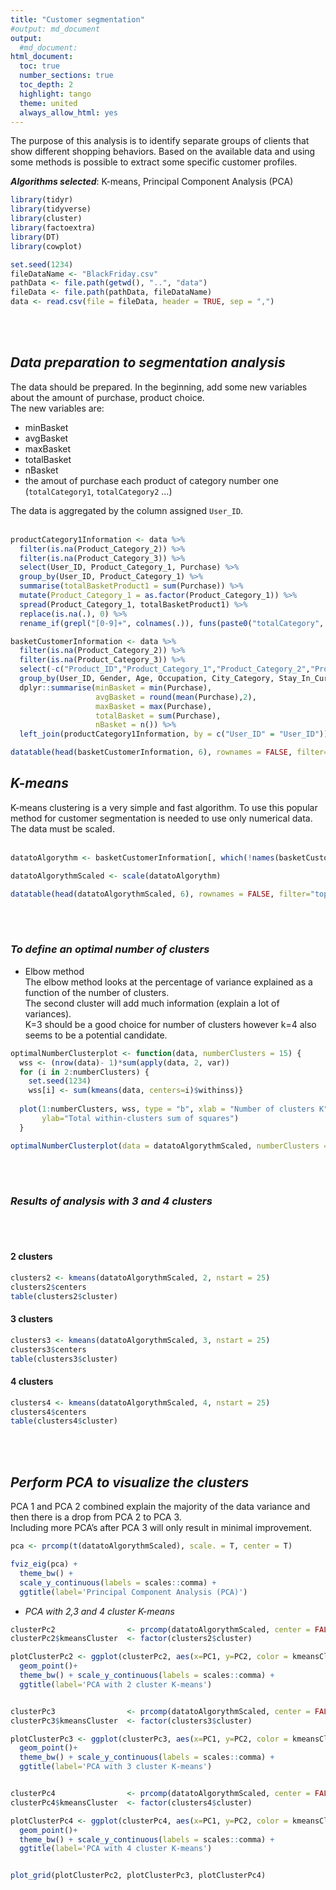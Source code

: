 ```yaml
---
title: "Customer segmentation"
#output: md_document
output:
  #md_document:
html_document:
  toc: true
  number_sections: true
  toc_depth: 2
  highlight: tango
  theme: united
  always_allow_html: yes
---
```

The purpose of this analysis is to identify separate groups of clients that show different shopping behaviors. Based on the available data and using some methods is possible to extract some specific customer profiles.   

<strong><em>Algorithms selected</em></strong>: K-means, Principal Component Analysis (PCA)   


```r
library(tidyr)
library(tidyverse)  
library(cluster)    
library(factoextra)
library(DT)
library(cowplot)

set.seed(1234)
fileDataName <- "BlackFriday.csv"
pathData <- file.path(getwd(), "..", "data")
fileData <- file.path(pathData, fileDataName)
data <- read.csv(file = fileData, header = TRUE, sep = ",")
```
<br>
<br>

## <em>Data preparation to segmentation analysis</em>

The data should be prepared. In the beginning, add some new variables about the amount of purchase, product choice.<br>
The new variables are:

 - minBasket   
 - avgBasket   
 - maxBasket   
 - totalBasket   
 - nBasket   
 - the amout of purchase each product of category number one (`totalCategory1`, `totalCategory2` ...) 

The data is aggregated by the column assigned `User_ID`.
<br>
<br>

```r
productCategory1Information <- data %>%
  filter(is.na(Product_Category_2)) %>%
  filter(is.na(Product_Category_3)) %>%
  select(User_ID, Product_Category_1, Purchase) %>%
  group_by(User_ID, Product_Category_1) %>%
  summarise(totalBasketProduct1 = sum(Purchase)) %>%
  mutate(Product_Category_1 = as.factor(Product_Category_1)) %>%
  spread(Product_Category_1, totalBasketProduct1) %>%
  replace(is.na(.), 0) %>%
  rename_if(grepl("[0-9]+", colnames(.)), funs(paste0("totalCategory", .)))

basketCustomerInformation <- data %>%
  filter(is.na(Product_Category_2)) %>%
  filter(is.na(Product_Category_3)) %>%
  select(-c("Product_ID","Product_Category_1","Product_Category_2","Product_Category_3")) %>%
  group_by(User_ID, Gender, Age, Occupation, City_Category, Stay_In_Current_City_Years, Marital_Status) %>%
  dplyr::summarise(minBasket = min(Purchase),
                   avgBasket = round(mean(Purchase),2),
                   maxBasket = max(Purchase),
                   totalBasket = sum(Purchase),
                   nBasket = n()) %>%
  left_join(productCategory1Information, by = c("User_ID" = "User_ID")) 

datatable(head(basketCustomerInformation, 6), rownames = FALSE, filter="top", options = list(pageLength = 6, scrollX=T) )
```


## <em>K-means</em>

K-means clustering is a very simple and fast algorithm. To use this popular method for customer segmentation is needed to use only numerical data. The data must be scaled.
<br>
<br>

```r
datatoAlgorythm <- basketCustomerInformation[, which(!names(basketCustomerInformation) %in%  c("User_ID" ,"Gender", "Age", "Occupation", "City_Category","User_ID", "Stay_In_Current_City_Years", "Marital_Status"))]

datatoAlgorythmScaled <- scale(datatoAlgorythm)

datatable(head(datatoAlgorythmScaled, 6), rownames = FALSE, filter="top", options = list(pageLength = 6, scrollX=T) )
```

<br>
<br>

### <em>To define an optimal number of clusters</em>

 - Elbow method   
The elbow method looks at the percentage of variance explained as a function of the number of clusters. <br>
The second cluster will add much information (explain a lot of variances).<br>
K=3 should be a good choice for number of clusters however k=4 also seems to be a potential candidate. 
 

```r

optimalNumberClusterplot <- function(data, numberClusters = 15) {
  wss <- (nrow(data)- 1)*sum(apply(data, 2, var))
  for (i in 2:numberClusters) {
    set.seed(1234)
    wss[i] <- sum(kmeans(data, centers=i)$withinss)}
  
  plot(1:numberClusters, wss, type = "b", xlab = "Number of clusters K",
       ylab="Total within-clusters sum of squares")
  }

optimalNumberClusterplot(data = datatoAlgorythmScaled, numberClusters = 15)

```
<br>
<br>

### <em>Results of analysis with 3 and 4 clusters</em> {.tabset .tabset-fade }
<br>
<br>

#### 2 clusters

```r
clusters2 <- kmeans(datatoAlgorythmScaled, 2, nstart = 25)
clusters2$centers
table(clusters2$cluster)

```

#### 3 clusters

```r
clusters3 <- kmeans(datatoAlgorythmScaled, 3, nstart = 25)
clusters3$centers
table(clusters3$cluster)

```

#### 4 clusters

```r
clusters4 <- kmeans(datatoAlgorythmScaled, 4, nstart = 25)
clusters4$centers
table(clusters4$cluster)

```

<br>
<br>


## <em>Perform PCA to visualize the clusters</em> 
  
PCA 1 and PCA 2 combined explain the majority of the data variance and then there is a drop from PCA 2 to PCA 3.   
Including more PCA’s after PCA 3 will only result in minimal improvement.


```r
pca <- prcomp(t(datatoAlgorythmScaled), scale. = T, center = T)

fviz_eig(pca) +
  theme_bw() +
  scale_y_continuous(labels = scales::comma) +
  ggtitle(label='Principal Component Analysis (PCA)')

```
 
 
 - <em>PCA with 2,3 and 4 cluster K-means</em>
 
```r
clusterPc2                <- prcomp(datatoAlgorythmScaled, center = FALSE, scale. = FALSE)$x %>% as.data.frame()
clusterPc2$kmeansCluster  <- factor(clusters2$cluster)

plotClusterPc2 <- ggplot(clusterPc2, aes(x=PC1, y=PC2, color = kmeansCluster))+
  geom_point()+
  theme_bw() + scale_y_continuous(labels = scales::comma) +
  ggtitle(label='PCA with 2 cluster K-means') 


clusterPc3                <- prcomp(datatoAlgorythmScaled, center = FALSE, scale. = FALSE)$x %>% as.data.frame()
clusterPc3$kmeansCluster  <- factor(clusters3$cluster)

plotClusterPc3 <- ggplot(clusterPc3, aes(x=PC1, y=PC2, color = kmeansCluster))+
  geom_point()+
  theme_bw() + scale_y_continuous(labels = scales::comma) +
  ggtitle(label='PCA with 3 cluster K-means') 


clusterPc4                <- prcomp(datatoAlgorythmScaled, center = FALSE, scale. = FALSE)$x %>% as.data.frame()
clusterPc4$kmeansCluster  <- factor(clusters4$cluster)

plotClusterPc4 <- ggplot(clusterPc4, aes(x=PC1, y=PC2, color = kmeansCluster))+
  geom_point()+
  theme_bw() + scale_y_continuous(labels = scales::comma) +
  ggtitle(label='PCA with 4 cluster K-means') 


plot_grid(plotClusterPc2, plotClusterPc3, plotClusterPc4)

```



